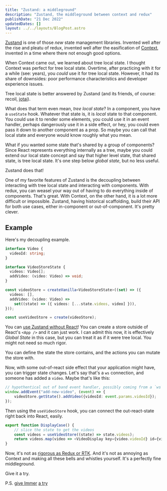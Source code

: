 ```yaml
---
title: "Zustand: a middleground"
description: "Zustand, the middleground between context and redux"
publishDate: "21 Dec 2022"
updatedDates: []
layout: ../../layouts/BlogPost.astro
---
```


[Zustand](https://github.com/pmndrs/zustand) is one of those _new_ state management libraries. Invented well after the rise and pleatu of redux, invented well after the easification of [Context](https://reactjs.org/docs/context.html), invented in a time where there not enough good options.

When Context came out, we learned about tree local state. I thought Context was perfect for tree local state. Overtime, after practicing with it for a while (see: years), you _could_ use it for tree local state. However, it had its share of downsides: poor performance characteristics and developer experience issues.

Tree local state is better answered by Zustand (and its friends, of course: recoil, [jotai](https://github.com/pmndrs/jotai)).

What does that term even mean, _tree local state_? In a component, you have a `useState` hook. Whatever that state is, it is _local_ state to that component. You could use it to render some elements, you could use it in an event handler, perhaps dangerously use it in a side effect, or hey, you could even pass it down to another component as a prop. So maybe you can call that local state and everyone would know roughly what you mean.

What if you wanted some state that's shared by a group of components? Since React represents everything internally as a tree, maybe you could extend our local state concept and say that higher level state, that shared state, is tree local state. It's one step below _global state_, but no less useful.

Zustand does that!

One of my favorite features of Zustand is the decoupling between interacting with tree local state and interacting with components. With redux, you can weasel your way out of having to do everything inside of components. That's great. With Context, on the other hand, it is a lot more difficult or impossible. Zustand, having historical scaffolding, build their API for both use cases, either in-component or out-of-component. It's pretty clever.

## Example

Here's my decoupling example.

```ts
interface Video {
  videoId: string;
}

interface VideoStoreState {
  videos: Video[];
  addVideo: (video: Video) => void;
}

const videoStore = createVanilla<VideoStoreState>((set) => ({
  videos: [],
  addVideo: (video: Video) =>
    set((state) => ({ videos: [...state.videos, video] })),
}));

const useVideoStore = create(videoStore);
```

You can [use Zustand without React](https://github.com/pmndrs/zustand#using-zustand-without-react)! You can create a store outside of React's `<App />` and it can just work. I can admit this now, it is effectively _Global State_ in this case, but you can treat it as if it were tree local. You might not need so much rigor.

You can define the state the store contains, and the actions you can mutate the store with.

Now, with some out-of-react side effect that your application might have, you can trigger state changes. Let's say that's a `ws` connection, and someone has added a `video`. Maybe that's like this:

```ts
// hypothentical out of band event handler, possibly coming from a `ws`
window.addEvent("add-new-video", (event) => {
    videoStore.getState().addVideo({videoId: event.params.videoId});
});
```

Then using the `useVideoStore` hook, you can connect the out-react-state right back into React, easily.

```ts
export function DisplayCase() {
    // slice the state to get the videos
    const videos = useVideoStore((state) => state.videos);
    return videos.map(video => <VideoDisplay key={video.videoId} id={video.videoId} />);
}
```

Now, it's not as [rigorous as Redux or RTK](https://redux-toolkit.js.org/). And it's not as annoying as Context and making all these bells and whistles yourself. It's a perfectly fine middleground.

Give it a try.

P.S. [give Immer](https://immerjs.github.io/immer/) [a try](https://github.com/pmndrs/zustand#sick-of-reducers-and-changing-nested-state-use-immer)